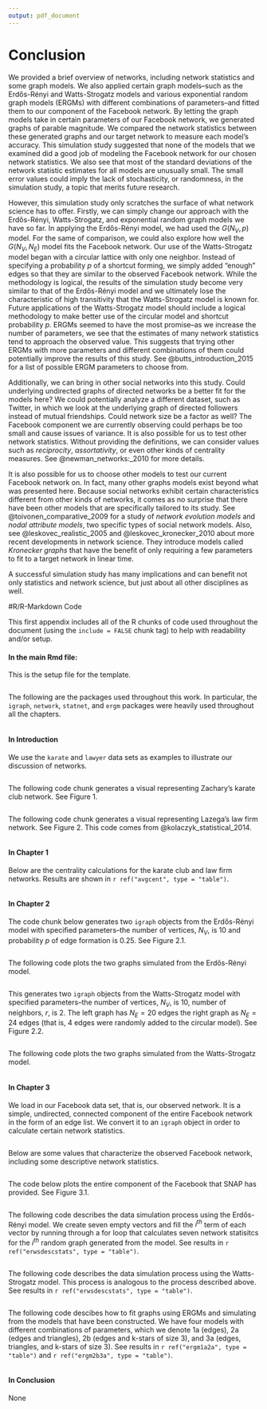 ```yaml
---
output: pdf_document
---
```


# Conclusion

We provided a brief overview of networks, including network statistics and some graph models. We also applied certain graph models--such as the Erdős-Rényi and Watts-Strogatz models and various exponential random graph models (ERGMs) with different combinations of parameters--and fitted them to our component of the Facebook network. By letting the graph models take in certain parameters of our Facebook network, we generated graphs of parable magnitude. We compared the network statistics between these generated graphs and our target network to measure each model's accuracy. This simulation study suggested that none of the models that we examined did a good job of modeling the Facebook network for our chosen network statistics. We also see that most of the standard deviations of the network statistic estimates for all models are unusually small. The small error values could imply the lack of stochasticity, or randomness, in the simulation study, a topic that merits future research. 

However, this simulation study only scratches the surface of what network science has to offer. Firstly, we can simply change our approach with the Erdős-Rényi, Watts-Strogatz, and exponential random graph models we have so far. In applying the Erdős-Rényi model, we had used the $G(N_{V}, p)$ model. For the same of comparison, we could also explore how well the $G(N_{V}, N_{E})$ model fits the Facebook network. Our use of the Watts-Strogatz model began with a circular lattice with only one neighbor. Instead of specifying a probability $p$ of a shortcut forming, we simply added "enough" edges so that they are similar to the observed Facebook network. While the methodology is logical, the results of the simulation study become very similar to that of the Erdős-Rényi model and we ultimately lose the characteristic of high transitivity that the Watts-Strogatz model is known for. Future applications of the Watts-Strogatz model should include a logical methodology to make better use of the circular model and shortcut probability $p$. ERGMs seemed to have the most promise--as we increase the number of parameters, we see that the estimates of many network statistics tend to approach the observed value. This suggests that trying other ERGMs with more parameters and different combinations of them could potentially improve the results of this study. See @butts_introduction_2015 for a list of possible ERGM parameters to choose from. 

Additionally, we can bring in other social networks into this study. Could underlying undirected graphs of directed networks be a better fit for the models here? We could potentially analyze a different dataset, such as Twitter, in which we look at the underlying graph of directed followers instead of mutual friendships. Could network size be a factor as well? The Facebook component we are currently observing could perhaps be too small and cause issues of variance. It is also possible for us to test other network statistics. Without providing the definitions, we can consider values such as *reciprocity*, *assortativity*, or even other kinds of centrality measures. See @newman_networks:_2010 for more details. 

It is also possible for us to choose other models to test our current Facebook network on. In fact, many other graphs models exist beyond what was presented here. Because social networks exhibit certain characteristics different from other kinds of networks, it comes as no surprise that there have been other models that are specifically tailored to its study. See @toivonen_comparative_2009 for a study of *network evolution models* and *nodal attribute models*, two specific types of social network models. Also, see @leskovec_realistic_2005 and @leskovec_kronecker_2010 about more recent developments in network science. They introduce models called *Kronecker graphs* that have the benefit of only requiring a few parameters to fit to a target network in linear time. 

A successful simulation study has many implications and can benefit not only statistics and network science, but just about all other disciplines as well. 


<!--
If you feel it necessary to include an appendix, it goes here.
-->

\singlespacing
\appendix

#R/R-Markdown Code

This first appendix includes all of the R chunks of code used throughout the document (using the `include = FALSE` chunk tag) to help with readability and/or setup.

#### In the main Rmd file:

This is the setup file for the template. 

```r
```

The following are the packages used throughout this work. In particular, the `igraph`, `network`, `statnet`, and `ergm` packages were heavily used throughout all the chapters. 

```r
```

#### In Introduction 

We use the `karate` and `lawyer` data sets as examples to illustrate our discussion of networks. 

```r
```

The following code chunk generates a visual representing Zachary's karate club network. See Figure 1. 

```r
```

The following code chunk generates a visual representing Lazega's law firm network. See Figure 2. This code comes from @kolaczyk_statistical_2014.

```r
```

#### In Chapter 1

Below are the centrality calculations for the karate club and law firm networks. Results are shown in `r ref("avgcent", type = "table")`.

```r
```

#### In Chapter 2

The code chunk below generates two `igraph` objects from the Erdős-Rényi model with specified parameters--the number of vertices, $N_{V}$, is $10$ and probability $p$ of edge formation is $0.25$. See Figure 2.1.

```r
```

The following code plots the two graphs simulated from the Erdős-Rényi model.

```r
```

This generates two `igraph` objects from the Watts-Strogatz model with specified parameters--the number of vertices, $N_{V}$, is 10, number of neighbors, $r$, is $2$. The left graph has $N_{E} = 20$ edges the right graph as $N_{E} = 24$ edges (that is, $4$ edges were randomly added to the circular model). See Figure 2.2.

```r
```

The following code plots the two graphs simulated from the Watts-Strogatz model.

```r
```

#### In Chapter 3

We load in our Facebook data set, that is, our observed network. It is a simple, undirected, connected component of the entire Facebook network in the form of an edge list. We convert it to an `igraph` object in order to calculate certain network statistics. 

```r
```

Below are some values that characterize the observed Facebook network, including some descriptive network statistics. 

```r
```

The code below plots the entire component of the Facebook that SNAP has provided. See Figure 3.1.

```r
```

The following code describes the data simulation process using the Erdős-Rényi model. We create seven empty vectors and fill the $i^{th}$ term of each vector by running through a for loop that calculates seven network statisitcs for the $i^{th}$ random graph generated from the model. See results in `r ref("erwsdescstats", type = "table")`.

```r
```

The following code describes the data simulation process using the Watts-Strogatz model. This process is analogous to the process described above. See results in `r ref("erwsdescstats", type = "table")`.

```r
```

The following code descibes how to fit graphs using ERGMs and simulating from the models that have been constructed. We have four models with different combinations of parameters, which we denote 1a (edges), 2a (edges and triangles), 2b (edges and k-stars of size $3$), and 3a (edges, triangles, and k-stars of size $3$). See results in `r ref("ergm1a2a", type = "table")` and `r ref("ergm2b3a", type = "table")`.

```r
```

#### In Conclusion

None

